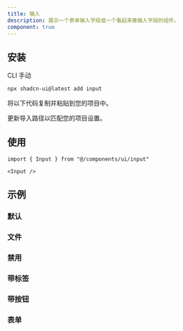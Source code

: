 ```yaml
---
title: 输入
description: 展示一个表单输入字段或一个看起来像输入字段的组件。
component: true
---
```


<ComponentPreview
  name="input-demo"
  className="[&_input]:max-w-xs"
  description="一个表单输入组件。"
/>

## 安装

<Tabs defaultValue="cli">

<TabsList>
  <TabsTrigger value="cli">CLI</TabsTrigger>
  <TabsTrigger value="manual">手动</TabsTrigger>
</TabsList>
<TabsContent value="cli">

```bash
npx shadcn-ui@latest add input
```

</TabsContent>

<TabsContent value="manual">

<Steps>

<Step>将以下代码复制并粘贴到您的项目中。</Step>

<ComponentSource name="input" />

<Step>更新导入路径以匹配您的项目设置。</Step>

</Steps>

</TabsContent>

</Tabs>

## 使用

```tsx
import { Input } from "@/components/ui/input"
```

```tsx
<Input />
```

## 示例

### 默认

<ComponentPreview
  name="input-demo"
  className="[&_input]:max-w-xs"
  description="一个表单输入组件。"
/>

### 文件

<ComponentPreview
  name="input-file"
  className="[&_input]:max-w-xs"
  description="一个文件输入组件。"
/>

### 禁用

<ComponentPreview
  name="input-disabled"
  className="[&_input]:max-w-xs"
  description="一个禁用的输入组件。"
/>

### 带标签

<ComponentPreview
  name="input-with-label"
  className="[&_input]:max-w-xs"
  description="一个带标签的输入组件。"
/>

### 带按钮

<ComponentPreview
  name="input-with-button"
  className="[&_input]:max-w-xs"
  description="一个带按钮的输入组件。"
/>

### 表单

<ComponentPreview name="input-form" />